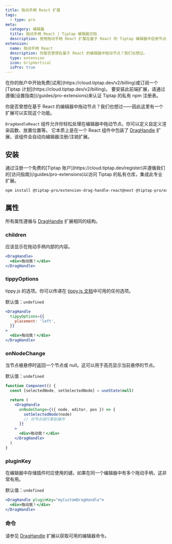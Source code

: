 ```yaml
---
title: 拖动手柄 React 扩展
tags:
  - type: pro
meta:
  category: 编辑器
  title: 拖动手柄 React | Tiptap 编辑器文档
  description: 使用拖动手柄 React 扩展在基于 React 的 Tiptap 编辑器中启用节点拖动功能。了解如何在文档中进行设置！
extension:
  name: 拖动手柄 React
  description: 你是否曾想在基于 React 的编辑器中拖动节点？我们也想过。
  type: extension
  icon: GripVertical
  isPro: true
---
```



<Requirements>
    <RequirementItem label="1. 激活试用或订阅">
        在你的账户中开始免费[试用](https://cloud.tiptap.dev/v2/billing)或订阅一个[Tiptap 计划](https://cloud.tiptap.dev/v2/billing)。
    </RequirementItem>
    <RequirementItem label="2. 从私有注册表安装">
        要安装此前端扩展，请通过遵循[设置指南](/guides/pro-extensions)来认证 Tiptap 的私有 npm 注册表。
    </RequirementItem>
</Requirements>

你是否曾想在基于 React 的编辑器中拖动节点？我们也想过——因此这里有一个扩展可以实现这个功能。

`DragHandleReact` 组件允许你轻松处理在编辑器中拖动节点。你可以定义自定义渲染函数、放置位置等。
它本质上是在一个 React 组件中包装了 [DragHandle](/editor/extensions/functionality/drag-handle) 扩展，该组件会自动向编辑器注册/注销扩展。

<CodeDemo isPro path="/Extensions/DragHandle/" />

## 安装

<Callout title="设置访问 Tiptap 的私有仓库" variant="info">
  通过注册一个免费的[Tiptap 账户](https://cloud.tiptap.dev/register)并遵循我们的[访问指南](/guides/pro-extensions)以访问 Tiptap 的私有仓库，集成此专业扩展。
</Callout>

```bash
npm install @tiptap-pro/extension-drag-handle-react@next @tiptap-pro/extension-drag-handle@next @tiptap-pro/extension-node-range@next @tiptap/extension-collaboration@next @tiptap/y-tiptap@next yjs y-protocols
```

## 属性

所有属性遵循与 [DragHandle](/editor/extensions/functionality/drag-handle) 扩展相同的结构。

### children

应该显示在拖动手柄内部的内容。

```jsx
<DragHandle>
  <div>拖动我！</div>
</DragHandle>
```

### tippyOptions

tippy.js 的选项。你可以传递在 [tippy.js 文档](https://atomiks.github.io/tippyjs/v6/all-props/)中可用的任何选项。

默认值：`undefined`

```jsx
<DragHandle
  tippyOptions={{
    placement: 'left',
  }}
>
  <div>拖动我！</div>
</DragHandle>
```

### onNodeChange

当节点被悬停时返回一个节点或 null。这可以用于高亮显示当前悬停的节点。

默认值：`undefined`

```jsx
function Component() {
  const [selectedNode, setSelectedNode] = useState(null)

  return (
    <DragHandle
      onNodeChange={({ node, editor, pos }) => {
        setSelectedNode(node)
        // 对节点进行某些操作
      }}
    >
      <div>拖动我！</div>
    </DragHandle>
  )
}
```

### pluginKey

在编辑器中存储插件时应使用的键。如果在同一个编辑器中有多个拖动手柄，这非常有用。

默认值：`undefined`

```jsx
<DragHandle pluginKey="myCustomDragHandle">
  <div>拖动我！</div>
</DragHandle>
```

### 命令

请参见 [DragHandle](/editor/extensions/functionality/drag-handle) 扩展以获取可用的编辑器命令。